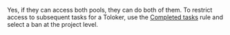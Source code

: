 <Cut title="Can one Toloker get access to two pools in the same project? Can I avoid that?">

Yes, if they can access both pools, they can do both of them. To restrict access to subsequent tasks for a Toloker, use the [Completed tasks](https://toloka.ai/en/docs/guide/concepts/submitted-answers) rule and select a ban at the project level.

</Cut>